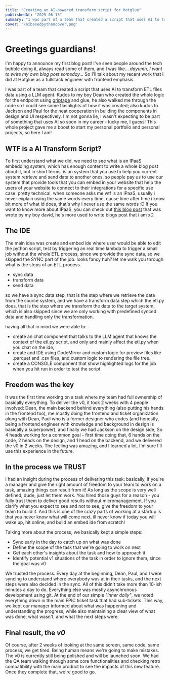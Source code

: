 ```yaml
---
title: "Creating an AI-powered transform script for Hotglue"
publishedAt: "2025-06-15"
summary: "I was part of a team that created a script that uses AI to transform ETL files data using an LLM agent."
cover: '/aibasedpythoncover.png'
---
```


# Greetings guardians!

I'm happy to announce my first blog post! I've seen people around the tech bubble doing it, always read some of them, and I was like... *dayumn, I want to write my own blog post someday...*
So I'll talk about my recent work that I did at Hotglue as a fullstack engineer with frontend emphasis.

I was part of a team that created a script that uses AI to transform ETL files data using a LLM agent.
Kudos to my boy Dean who created the whole logic for the endpoint using [griptape](https://github.com/griptape-ai/griptape) and glue, he also walked me through the code so I could see some flashlights of how it was created; also kudos to Jackson and Paul for the neat cooperation in building the components in design and UI respectively.
I'm not gonna lie, I wasn't expecting to be part of something that uses AI so soon in my career - lucky me, I guess! This whole project gave me a boost to start my personal portfolio and personal projects, so here I am!

## WTF is a AI Transform Script?

To first understand what we did, we need to see what is an IPaaS embedding system, which has enough content to write a whole blog post about it, but in short terms, is an system that you use to help you current system retrieve and send data to another ones.
so people pay us to use our system that provide tools that you can embed in your website that help the users of your website to connect to their integrations for a specific use case.
pretty technical, when someone asks me wtf is an IPaaS, usually i never explain using the same words every time, cause time after time i know bit more of what id does, that's why i never use the same words :D
If you want to know more about IPaaS, you can check out [this blog post](https://hotglue.com/blog/what-is-ipaaS/) that was wrote by my boy david, he's more used to write blogs post that i am xD.

## The IDE

The main idea was create and embed ide where user would be able to edit the python script, test by triggering an real time lambda to trigger a small job without the whole ETL process, since we provide the sync data, so we skipped the SYNC part of the job.
looks fancy huh? let me walk you through what is the steps of an ETL process.

- sync data
- transform data
- send data

so we have a sync data step, that is the step where we retrieve the data from the source system, and we have a transform data step which the etl.py does, that is the step where we transform the data to the target system, which is also skipped since we are only working with predefined synced data and handling only the transformation.

having all that in mind we were able to:
- create an chat component that talks to the LLM agent that knows the context of the etl.py script, and only and mainly affect the etl.py when you chat on the ide,
- create and IDE using CodeMirror and custom logic for preview files like .parquet and .csv files, and custom logic to rendering the file tree.
- create a CONSOLE component that show highlighted logs for the job when you hit run in order to test the script.

## Freedom was the key

It was the first time working on a task where my team had full ownership of basically everything. To deliver the v0, it took 2 weeks with 4 people involved: Dean, the main backend behind everything (also putting his hands in the frontend too), me mostly doing the frontend and ticket organization along with Dean, Paul who is a former designer who codes (and honestly, being a frontend engineer with knowledge and background in design is basically a superpower), and finally we had Jackson on the design side; 
So 4 heads working for a common goal - first time doing that, 6 hands on the code, 2 heads on the design, and 1 head on the backend, and we delivered the v0 in 2 weeks. The feeling was amazing, and I learned a lot. I'm sure I'll use this experience in the future.

## In the process we TRUST

I had an insight during the process of delivering this task: basically, if you're a manager and give the right amount of freedom to your team to work on a task, amazing things can result from it!
As long as the scope is very well defined, dude, just let them work. You hired those guys for a reason - you fully trust them to deliver good results without micromanagement. If you clarify what you expect to see and not to see, give the freedom to your team to build it. And this is one of the crazy parts of working at a startup is that you never know what will come next, ill never know if today you will wake up, hit online, and build an embed ide from scratch!


Talking more about the process, we basically kept a simple steps:

- Sync early in the day to catch up on what was done
- Define the scope of the task that we're going to work on next
- Get each other's insights about the task and how to approach it
- Identify potential v1 situations of the task in order to ignore them, since the goal was v0

We trusted the process. Every day at the beginning, Dean, Paul, and I were syncing to understand where everybody was at in their tasks, and the next steps were also decided in the sync. All of this didn't take more than 10-ish minutes a day to do. Everything else was mostly asynchronous development using git. At the end of our simple *"inner daily"*, we noted everything down in the main EPIC ticket task that had sub-tickets. This way, we kept our manager informed about what was happening and understanding the progress, while also maintaining a clear view of what was done, what wasn't, and what the next steps were.

## Final result, the *v0*

Of course, after 2 weeks of looking at the same screen, same code, same process, we get tired. Being human means we're going to make mistakes. The v0 is currently still being polished and will be launched soon. We had the QA team walking through some core functionalities and checking retro compatibility with the main product to see the impacts of this new feature. Once they complete that, we're good to go.


